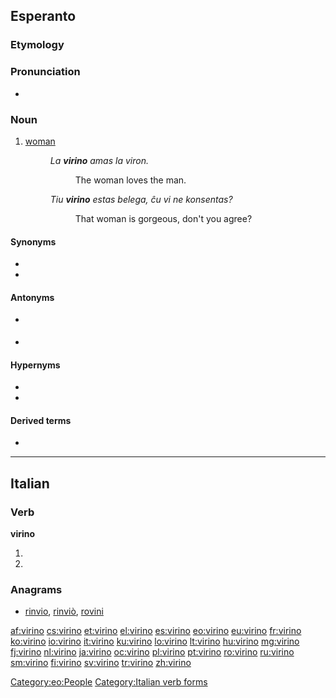 ==Esperanto==


===Etymology===
{{suffix|viro|gloss1=man|ino|gloss2=female|lang=eo}}

===Pronunciation===
* {{IPA|/viˈrino/|lang=eo}}

===Noun===
{{eo-noun}}

# [[woman]]
#: ''La '''virino''' amas la viron.''
#:: The woman loves the man.
#: ''Tiu '''virino''' estas belega, ĉu vi ne konsentas?''
#:: That woman is gorgeous, don't you agree?

====Synonyms====
* {{l|eo|femino|gloss=woman}}
* {{l|eo|homino|gloss=female [[human being]]}}

====Antonyms====
* {{l|eo|homiĉo|gloss=[[male]] human being}} {{qualifier|neologism}}
* {{l|eo|viro|gloss=[[man]]}}

====Hypernyms====
* {{l|eo|homo|gloss=[[human being]]}}
* {{l|eo|persono|gloss=[[person]]}}

====Derived terms====
* {{l|eo|virina}}

[[Category:eo:People]]

----

==Italian==

===Verb===
'''virino'''

# {{conjugation of|virare||3|p|pres|sub|lang=it}}
# {{conjugation of|virare||3|p|imp|lang=it}}

===Anagrams===
* [[rinvio#Italian|rinvio]], [[rinviò#Italian|rinviò]], [[rovini#Italian|rovini]]

[[Category:Italian verb forms]]

[[af:virino]]
[[cs:virino]]
[[et:virino]]
[[el:virino]]
[[es:virino]]
[[eo:virino]]
[[eu:virino]]
[[fr:virino]]
[[ko:virino]]
[[io:virino]]
[[it:virino]]
[[ku:virino]]
[[lo:virino]]
[[lt:virino]]
[[hu:virino]]
[[mg:virino]]
[[fj:virino]]
[[nl:virino]]
[[ja:virino]]
[[oc:virino]]
[[pl:virino]]
[[pt:virino]]
[[ro:virino]]
[[ru:virino]]
[[sm:virino]]
[[fi:virino]]
[[sv:virino]]
[[tr:virino]]
[[zh:virino]]